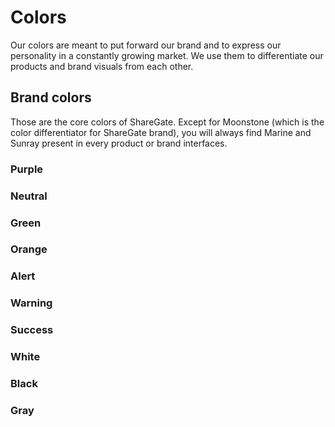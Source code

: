 
<Meta
    title="Materials/Colors"
    id="colors"
/>

# Colors

<Tagline>Our colors are meant to put forward our brand and to express our personality in a constantly growing market. We use them to differentiate our products and brand visuals from each other.</Tagline>

## Brand colors

Those are the core colors of ShareGate. Except for Moonstone (which is the color differentiator for ShareGate brand), you will always find Marine and Sunray present in every product or brand interfaces.

### Purple

<ThemeProvider theme={ApricotTheme} colorScheme="light">
    <ColorTable
        colors={[
            { shade: "1", value: "purple-1", variable: "--o-ui-purple-1", color: ApricotTheme.colors.common.purple[0] },
            { shade: "2", value: "purple-2", variable: "--o-ui-purple-2", color: ApricotTheme.colors.common.purple[1] },
            { shade: "3", value: "purple-3", variable: "--o-ui-purple-3", color: ApricotTheme.colors.common.purple[2] },
            { shade: "4", value: "purple-4", variable: "--o-ui-purple-4", color: ApricotTheme.colors.common.purple[3] },
            { shade: "5", value: "purple-5", variable: "--o-ui-purple-5", color: ApricotTheme.colors.common.purple[4] },
            { shade: "6", value: "purple-6", variable: "--o-ui-purple-6", color: ApricotTheme.colors.common.purple[5] },
            { shade: "7", value: "purple-7", variable: "--o-ui-purple-7", color: ApricotTheme.colors.common.purple[6] },
            { shade: "8", value: "purple-8", variable: "--o-ui-purple-8", color: ApricotTheme.colors.common.purple[7] },
            { shade: "9", value: "purple-9", variable: "--o-ui-purple-9", color: ApricotTheme.colors.common.purple[8] },
            { shade: "10", value: "purple-10", variable: "--o-ui-purple-10", color: ApricotTheme.colors.common.purple[9] }
        ]}
    />
</ThemeProvider>

### Neutral

<ThemeProvider theme={ApricotTheme} colorScheme="light">
    <ColorTable
        colors={[
            { shade: "1", value: "neutral-1", variable: "--o-ui-neutral-1", color: ApricotTheme.colors.common.neutral[0] },
            { shade: "2", value: "neutral-2", variable: "--o-ui-neutral-2", color: ApricotTheme.colors.common.neutral[1] },
            { shade: "3", value: "neutral-3", variable: "--o-ui-neutral-3", color: ApricotTheme.colors.common.neutral[2] },
            { shade: "4", value: "neutral-4", variable: "--o-ui-neutral-4", color: ApricotTheme.colors.common.neutral[3] },
            { shade: "5", value: "neutral-5", variable: "--o-ui-neutral-5", color: ApricotTheme.colors.common.neutral[4] },
            { shade: "6", value: "neutral-6", variable: "--o-ui-neutral-6", color: ApricotTheme.colors.common.neutral[5] },
            { shade: "7", value: "neutral-7", variable: "--o-ui-neutral-7", color: ApricotTheme.colors.common.neutral[6] },
            { shade: "8", value: "neutral-8", variable: "--o-ui-neutral-8", color: ApricotTheme.colors.common.neutral[7] },
            { shade: "9", value: "neutral-9", variable: "--o-ui-neutral-9", color: ApricotTheme.colors.common.neutral[8] },
            { shade: "10", value: "neutral-10", variable: "--o-ui-neutral-10", color: ApricotTheme.colors.common.neutral[9] }
        ]}
    />
</ThemeProvider>

### Green

<ThemeProvider theme={ApricotTheme} colorScheme="light">
    <ColorTable
        colors={[
            { shade: "1", value: "green-1", variable: "--o-ui-green-1", color: ApricotTheme.colors.common.green[0] },
            { shade: "2", value: "green-2", variable: "--o-ui-green-2", color: ApricotTheme.colors.common.green[1] },
            { shade: "3", value: "green-3", variable: "--o-ui-green-3", color: ApricotTheme.colors.common.green[2] },
            { shade: "4", value: "green-4", variable: "--o-ui-green-4", color: ApricotTheme.colors.common.green[3] },
            { shade: "5", value: "green-5", variable: "--o-ui-green-5", color: ApricotTheme.colors.common.green[4] },
            { shade: "6", value: "green-6", variable: "--o-ui-green-6", color: ApricotTheme.colors.common.green[5] },
            { shade: "7", value: "green-7", variable: "--o-ui-green-7", color: ApricotTheme.colors.common.green[6] },
            { shade: "8", value: "green-8", variable: "--o-ui-green-8", color: ApricotTheme.colors.common.green[7] },
            { shade: "9", value: "green-9", variable: "--o-ui-green-9", color: ApricotTheme.colors.common.green[8] },
            { shade: "10", value: "green-10", variable: "--o-ui-green-10", color: ApricotTheme.colors.common.green[9] }
        ]}
    />
</ThemeProvider>

### Orange

<ThemeProvider theme={ApricotTheme} colorScheme="light">
    <ColorTable
        colors={[
            { shade: "1", value: "orange-1", variable: "--o-ui-orange-1", color: ApricotTheme.colors.common.orange[0] },
            { shade: "2", value: "orange-2", variable: "--o-ui-orange-2", color: ApricotTheme.colors.common.orange[1] },
            { shade: "3", value: "orange-3", variable: "--o-ui-orange-3", color: ApricotTheme.colors.common.orange[2] },
            { shade: "4", value: "orange-4", variable: "--o-ui-orange-4", color: ApricotTheme.colors.common.orange[3] },
            { shade: "5", value: "orange-5", variable: "--o-ui-orange-5", color: ApricotTheme.colors.common.orange[4] },
            { shade: "6", value: "orange-6", variable: "--o-ui-orange-6", color: ApricotTheme.colors.common.orange[5] },
            { shade: "7", value: "orange-7", variable: "--o-ui-orange-7", color: ApricotTheme.colors.common.orange[6] },
            { shade: "8", value: "orange-8", variable: "--o-ui-orange-8", color: ApricotTheme.colors.common.orange[7] },
            { shade: "9", value: "orange-9", variable: "--o-ui-orange-9", color: ApricotTheme.colors.common.orange[8] },
            { shade: "10", value: "orange-10", variable: "--o-ui-orange-10", color: ApricotTheme.colors.common.orange[9] }
        ]}
    />
</ThemeProvider>

### Alert

<ThemeProvider theme={ApricotTheme} colorScheme="light">
    <ColorTable
        colors={[
            { shade: "1", value: "alert-1", variable: "--o-ui-alert-1", color: ApricotTheme.colors.common.alert[0] },
            { shade: "2", value: "alert-2", variable: "--o-ui-alert-2", color: ApricotTheme.colors.common.alert[1] },
            { shade: "3", value: "alert-3", variable: "--o-ui-alert-3", color: ApricotTheme.colors.common.alert[2] },
            { shade: "4", value: "alert-4", variable: "--o-ui-alert-4", color: ApricotTheme.colors.common.alert[3] },
            { shade: "5", value: "alert-5", variable: "--o-ui-alert-5", color: ApricotTheme.colors.common.alert[4] },
            { shade: "6", value: "alert-6", variable: "--o-ui-alert-6", color: ApricotTheme.colors.common.alert[5] },
            { shade: "7", value: "alert-7", variable: "--o-ui-alert-7", color: ApricotTheme.colors.common.alert[6] },
            { shade: "8", value: "alert-8", variable: "--o-ui-alert-8", color: ApricotTheme.colors.common.alert[7] },
            { shade: "9", value: "alert-9", variable: "--o-ui-alert-9", color: ApricotTheme.colors.common.alert[8] },
            { shade: "10", value: "alert-10", variable: "--o-ui-alert-10", color: ApricotTheme.colors.common.alert[9] }
        ]}
    />
</ThemeProvider>

### Warning

<ThemeProvider theme={ApricotTheme} colorScheme="light">
    <ColorTable
        colors={[
            { shade: "1", value: "warning-1", variable: "--o-ui-warning-1", color: ApricotTheme.colors.common.warning[0] },
            { shade: "2", value: "warning-2", variable: "--o-ui-warning-2", color: ApricotTheme.colors.common.warning[1] },
            { shade: "3", value: "warning-3", variable: "--o-ui-warning-3", color: ApricotTheme.colors.common.warning[2] },
            { shade: "4", value: "warning-4", variable: "--o-ui-warning-4", color: ApricotTheme.colors.common.warning[3] },
            { shade: "5", value: "warning-5", variable: "--o-ui-warning-5", color: ApricotTheme.colors.common.warning[4] },
            { shade: "6", value: "warning-6", variable: "--o-ui-warning-6", color: ApricotTheme.colors.common.warning[5] },
            { shade: "7", value: "warning-7", variable: "--o-ui-warning-7", color: ApricotTheme.colors.common.warning[6] },
            { shade: "8", value: "warning-8", variable: "--o-ui-warning-8", color: ApricotTheme.colors.common.warning[7] },
            { shade: "9", value: "warning-9", variable: "--o-ui-warning-9", color: ApricotTheme.colors.common.warning[8] },
            { shade: "10", value: "warning-10", variable: "--o-ui-warning-10", color: ApricotTheme.colors.common.warning[9] }
        ]}
    />
</ThemeProvider>

### Success

<ThemeProvider theme={ApricotTheme} colorScheme="light">
    <ColorTable
        colors={[
            { shade: "1", value: "success-1", variable: "--o-ui-success-1", color: ApricotTheme.colors.common.success[0] },
            { shade: "2", value: "success-2", variable: "--o-ui-success-2", color: ApricotTheme.colors.common.success[1] },
            { shade: "3", value: "success-3", variable: "--o-ui-success-3", color: ApricotTheme.colors.common.success[2] },
            { shade: "4", value: "success-4", variable: "--o-ui-success-4", color: ApricotTheme.colors.common.success[3] },
            { shade: "5", value: "success-5", variable: "--o-ui-success-5", color: ApricotTheme.colors.common.success[4] },
            { shade: "6", value: "success-6", variable: "--o-ui-success-6", color: ApricotTheme.colors.common.success[5] },
            { shade: "7", value: "success-7", variable: "--o-ui-success-7", color: ApricotTheme.colors.common.success[6] },
            { shade: "8", value: "success-8", variable: "--o-ui-success-8", color: ApricotTheme.colors.common.success[7] },
            { shade: "9", value: "success-9", variable: "--o-ui-success-9", color: ApricotTheme.colors.common.success[8] },
            { shade: "10", value: "success-10", variable: "--o-ui-success-10", color: ApricotTheme.colors.common.success[9] }
        ]}
    />
</ThemeProvider>

### White

<ThemeProvider theme={ApricotTheme} colorScheme="light">
    <ColorTable
        colors={[
            { shade: "-", value: "white", variable: "--o-ui-white", color: ApricotTheme.colors.common.white }
        ]}
    />
</ThemeProvider>

### Black

<ThemeProvider theme={ApricotTheme} colorScheme="light">
    <ColorTable
        colors={[
            { shade: "-", value: "black", variable: "--o-ui-black", color: ApricotTheme.colors.common.black }
        ]}
    />
</ThemeProvider>

### Gray

<ThemeProvider theme={ApricotTheme} colorScheme="light">
    <ColorTable
        colors={[
            { shade: "-", value: "gray", variable: "--o-ui-gray", color: ApricotTheme.colors.common.gray }
        ]}
    />
</ThemeProvider>
